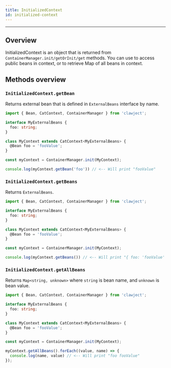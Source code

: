 ```yaml
---
title: InitializedContext
id: initialized-context
---
```


<hr/> 

## Overview

InitializedContext is an object that is returned from `ContainerManager.init/getOrInit/get` methods.
You can use to access public beans in context, or to retrieve Map of all beans in context.

## Methods overview

### `InitializedContext.getBean`
Returns external bean that is defined in `ExternalBeans` interface by name.

```ts
import { Bean, CatContext, ContainerManager } from 'clawject';

interface MyExternalBeans {
  foo: string;
}

class MyContext extends CatContext<MyExternalBeans> {
  @Bean foo = 'fooValue';
}

const myContext = ContainerManager.init(MyContext);

console.log(myContext.getBean('foo')) // <-- Will print "fooValue"
```

### `InitializedContext.getBeans`

Returns `ExternalBeans`.

```ts
import { Bean, CatContext, ContainerManager } from 'clawject';

interface MyExternalBeans {
  foo: string;
}

class MyContext extends CatContext<MyExternalBeans> {
  @Bean foo = 'fooValue';
}

const myContext = ContainerManager.init(MyContext);

console.log(myContext.getBeans()) // <-- Will print "{ foo: 'fooValue' }"
```

### `InitializedContext.getAllBeans`

Returns `Map<string, unknown>` where `string` is bean name, and `unknown` is bean value.

```ts
import { Bean, CatContext, ContainerManager } from 'clawject';

interface MyExternalBeans {
  foo: string;
}

class MyContext extends CatContext<MyExternalBeans> {
  @Bean foo = 'fooValue';
}

const myContext = ContainerManager.init(MyContext);

myContext.getAllBeans().forEach((value, name) => {
  console.log(name, value) // <-- Will print "foo fooValue"
});
```
